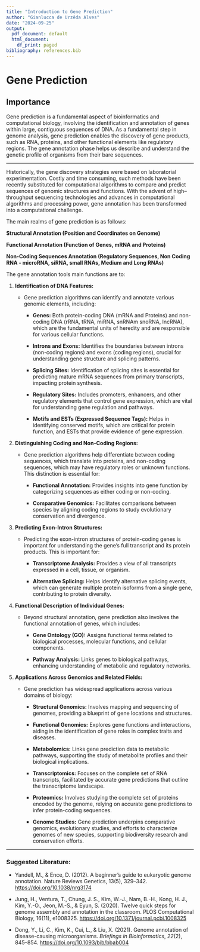 ```yaml
---
title: "Introduction to Gene Prediction"
author: "Gianlucca de Urzêda Alves"
date: "2024-09-25"
output:
  pdf_document: default
  html_document:
    df_print: paged
bibliography: references.bib
---
```


# Gene Prediction

## Importance

Gene prediction is a fundamental aspect of bioinformatics and computational biology, involving the identification and annotation of genes within large, contiguous sequences of DNA. As a fundamental step in genome analysis, gene prediction enables the discovery of gene products, such as RNA, proteins, and other functional elements like regulatory regions. The gene annotation phase helps us describe and understand the genetic profile of organisms from their bare sequences.

------------------------------------------------------------------------

Historically, the gene discovery strategies were based on laboratorial experimentation. Costly and time consuming, such methods have been recently substituted for computational algorithms to compare and predict sequences of genomic structures and functions. With the advent of high--throughput sequencing technologies and advances in computational algorithms and processing power, gene annotation has been transformed into a computational challenge.

The main realms of gene prediction is as follows:

**Structural Annotation (Position and Coordinates on Genome)**

**Functional Annotation (Function of Genes, mRNA and Proteins)**

**Non-Coding Sequences Annotation (Regulatory Sequences, Non Coding RNA - microRNA, siRNA, small RNAs, Medium and Long RNAs)**

The gene annotation tools main functions are to:

1.  **Identification of DNA Features:**

    -   Gene prediction algorithms can identify and annotate various genomic elements, including:

        -   **Genes:** Both protein-coding DNA (mRNA and Proteins) and non-coding DNA (rRNA, tRNA, miRNA, snRNAm snoRNA, lncRNA), which are the fundamental units of heredity and are responsible for various cellular functions.

        -   **Introns and Exons:** Identifies the boundaries between introns (non-coding regions) and exons (coding regions), crucial for understanding gene structure and splicing patterns.

        -   **Splicing Sites:** Identification of splicing sites is essential for predicting mature mRNA sequences from primary transcripts, impacting protein synthesis.

        -   **Regulatory Sites:** Includes promoters, enhancers, and other regulatory elements that control gene expression, which are vital for understanding gene regulation and pathways.

        -   **Motifs and ESTs (Expressed Sequence Tags):** Helps in identifying conserved motifs, which are critical for protein function, and ESTs that provide evidence of gene expression.

2.  **Distinguishing Coding and Non-Coding Regions:**

    -   Gene prediction algorithms help differentiate between coding sequences, which translate into proteins, and non-coding sequences, which may have regulatory roles or unknown functions. This distinction is essential for:

        -   **Functional Annotation:** Provides insights into gene function by categorizing sequences as either coding or non-coding.

        -   **Comparative Genomics:** Facilitates comparisons between species by aligning coding regions to study evolutionary conservation and divergence.

3.  **Predicting Exon-Intron Structures:**

    -   Predicting the exon-intron structures of protein-coding genes is important for understanding the gene's full transcript and its protein products. This is important for:

        -   **Transcriptome Analysis:** Provides a view of all transcripts expressed in a cell, tissue, or organism.

        -   **Alternative Splicing:** Helps identify alternative splicing events, which can generate multiple protein isoforms from a single gene, contributing to protein diversity.

4.  **Functional Description of Individual Genes:**

    -   Beyond structural annotation, gene prediction also involves the functional annotation of genes, which includes:

        -   **Gene Ontology (GO):** Assigns functional terms related to biological processes, molecular functions, and cellular components.

        -   **Pathway Analysis:** Links genes to biological pathways, enhancing understanding of metabolic and regulatory networks.

5.  **Applications Across Genomics and Related Fields:**

    -   Gene prediction has widespread applications across various domains of biology:

        -   **Structural Genomics:** Involves mapping and sequencing of genomes, providing a blueprint of gene locations and structures.

        -   **Functional Genomics:** Explores gene functions and interactions, aiding in the identification of gene roles in complex traits and diseases.

        -   **Metabolomics:** Links gene prediction data to metabolic pathways, supporting the study of metabolite profiles and their biological implications.

        -   **Transcriptomics:** Focuses on the complete set of RNA transcripts, facilitated by accurate gene predictions that outline the transcriptome landscape.

        -   **Proteomics:** Involves studying the complete set of proteins encoded by the genome, relying on accurate gene predictions to infer protein-coding sequences.

        -   **Genome Studies:** Gene prediction underpins comparative genomics, evolutionary studies, and efforts to characterize genomes of new species, supporting biodiversity research and conservation efforts.

------------------------------------------------------------------------

### Suggested Literature:

-   Yandell, M., & Ence, D. (2012). A beginner's guide to eukaryotic genome annotation. Nature Reviews Genetics, 13(5), 329--342. <https://doi.org/10.1038/nrg3174>

-   Jung, H., Ventura, T., Chung, J. S., Kim, W.-J., Nam, B.-H., Kong, H. J., Kim, Y.-O., Jeon, M.-S., & Eyun, S. (2020). Twelve quick steps for genome assembly and annotation in the classroom. PLOS Computational Biology, 16(11), e1008325. <https://doi.org/10.1371/journal.pcbi.1008325>

-   Dong, Y., Li, C., Kim, K., Cui, L., & Liu, X. (2021). Genome annotation of disease-causing microorganisms. *Briefings in Bioinformatics*, *22*(2), 845--854. <https://doi.org/10.1093/bib/bbab004>
